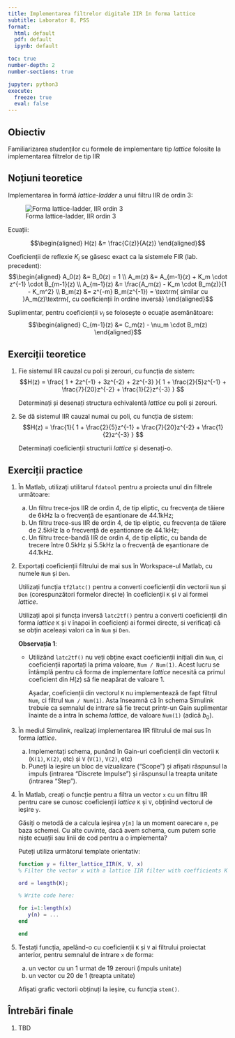 ```yaml
---
title: Implementarea filtrelor digitale IIR în forma lattice
subtitle: Laborator 8, PSS
format: 
  html: default
  pdf: default
  ipynb: default

toc: true
number-depth: 2
number-sections: true

jupyter: python3
execute:
  freeze: true
  eval: false
---
```


\newcommand*{\underuparrow}[1]{\ensuremath{\underset{\uparrow}{#1}}} 

## Obiectiv

Familiarizarea studenților cu formele de implementare tip *lattice* folosite
la implementarea filtrelor de tip IIR

## Noțiuni teoretice

Implementarea în formă *lattice-ladder* a unui filtru IIR de ordin 3:

![Forma lattice-ladder, IIR ordin 3](img/LatticeIIR_handdraw.png)

Ecuații:

$$\begin{aligned}
H(z) &= \frac{C(z)}{A(z)}
\end{aligned}$$

Coeficienții de reflexie $K_i$ se găsesc exact ca la sistemele FIR (lab. precedent):
$$\begin{aligned}
A_0(z) &= B_0(z) = 1 \\
A_m(z) &= A_{m-1}(z) + K_m \cdot z^{-1} \cdot B_{m-1}(z) \\
A_{m-1}(z) &= \frac{A_m(z) - K_m  \cdot B_m(z)}{1 - K_m^2} \\
B_m(z) &= z^{-m} B_m(z^{-1}) = \textrm{ similar cu }A_m(z)\textrm{, cu coeficienții în ordine inversă}
\end{aligned}$$

Suplimentar, pentru coeficienții $\nu_i$ se folosește o ecuație asemănătoare:
$$\begin{aligned}
C_{m-1}(z) &= C_m(z) - \nu_m  \cdot B_m(z)
\end{aligned}$$



## Exerciții teoretice

1. Fie sistemul IIR cauzal cu poli și zerouri, cu funcția de sistem:
$$H(z) = \frac{ 1 + 2z^{-1} + 3z^{-2} + 2z^{-3} }{ 1 + \frac{2}{5}z^{-1} + \frac{7}{20}z^{-2} + \frac{1}{2}z^{-3} } $$

	Determinați și desenați structura echivalentă *lattice* cu poli și zerouri.

2. Se dă sistemul IIR cauzal numai cu poli, cu funcția de sistem:
$$H(z) = \frac{1}{ 1 + \frac{2}{5}z^{-1} + \frac{7}{20}z^{-2} + \frac{1}{2}z^{-3} } $$
	
	Determinați coeficienții structurii *lattice* și desenați-o.


## Exerciții practice

1. În Matlab, utilizați utilitarul `fdatool` pentru a proiecta unul din filtrele următoare:
    
    a. Un filtru trece-jos IIR de ordin 4, de tip eliptic, cu frecvența de tăiere de 6kHz la o frecvență de eșantionare de 44.1kHz;
    a. Un filtru trece-sus IIR de ordin 4, de tip eliptic, cu frecvența de tăiere de 2.5kHz la o frecvență de eșantionare de 44.1kHz;
    a. Un filtru trece-bandă IIR de ordin 4, de tip eliptic, cu banda de trecere între 0.5kHz și 5.5kHz la o frecvență de eșantionare de 44.1kHz.

2. Exportați coeficienții filtrului de mai sus în Workspace-ul Matlab, cu numele `Num` și `Den`.

   Utilizați funcția `tf2latc()` pentru a converti coeficienții din vectorii `Num` și `Den` (corespunzători formelor directe) în coeficienții `K` și `V` ai formei *lattice*. 

   Utilizați apoi și funcța inversă `latc2tf()` pentru a converti coeficienții din forma *lattice* `K` și `V` înapoi în coeficienți ai formei directe, si verificați că se obțin aceleași valori ca în `Num` și `Den`.

   **Observația 1**: 

   - Utilizând `latc2tf()` nu veți obține exact coeficienții inițiali din `Num`, ci coeficienții raportați la prima valoare, `Num / Num(1)`. Acest lucru se întâmplă pentru că forma de implementare *lattice* necesită ca primul coeficient din $H(z)$ să fie neapărat de valoare 1.

     Așadar, coeficienții din vectorul `K` nu implementează de fapt filtrul `Num`, ci filtrul `Num / Num(1)`. 
     Asta înseamnă că în schema Simulink trebuie ca semnalul de intrare să fie trecut printr-un Gain suplimentar
     înainte de a intra în schema *lattice*, de valoare `Num(1)` (adică $b_0$).

3. În mediul Simulink, realizați implementarea IIR filtrului de mai sus în forma *lattice*.

   a. Implementați schema, punând în Gain-uri coeficienții din vectorii `K` (`K(1)`, `K(2)`, etc) și `V` (`V(1)`, `V(2)`, etc)
   b. Puneți la ieșire un bloc de vizualizare ("Scope") și afișati răspunsul la impuls (intrarea "Discrete Impulse") și răspunsul la treapta unitate (intrarea "Step").

4. În Matlab, creați o funcție pentru a filtra un vector `x` cu un filtru IIR pentru care se cunosc coeficienții *lattice* `K` și `V`, obținînd vectorul de ieșire `y`.

   Găsiți o metodă de a calcula ieșirea `y[n]` la un moment oarecare `n`, pe baza schemei.
   Cu alte cuvinte, dacă avem schema, cum putem scrie niște ecuații sau linii de cod pentru a o implementa?

   Puteți utiliza următorul template orientativ:

   ```matlab
   function y = filter_lattice_IIR(K, V, x)
   % Filter the vector x with a lattice IIR filter with coefficients K and V
 
   ord = length(K);
 
   % Write code here:

   for i=1:length(x)
      y(n) = ... 
   end

   end
   ```

5. Testați funcția, apelând-o cu coeficienții `K` și `V` ai filtrului proiectat anterior, pentru semnalul de intrare `x` de forma:
   
   a. un vector cu un 1 urmat de 19 zerouri (impuls unitate)
   b. un vector cu 20 de 1 (treapta unitate)

   Afișati grafic vectorii obținuți la ieșire, cu funcția `stem()`.

## Întrebări finale

1. TBD
